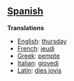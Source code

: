 ==[[Spanish]]==

'''Translations'''

*[[English]]: [[thursday]]
*[[French]]: [[jeudi]]
*[[Greek]]: [[pempte]]
*[[Italian]]: [[giovedi]]
*[[Latin]]: [[dies jovis]]